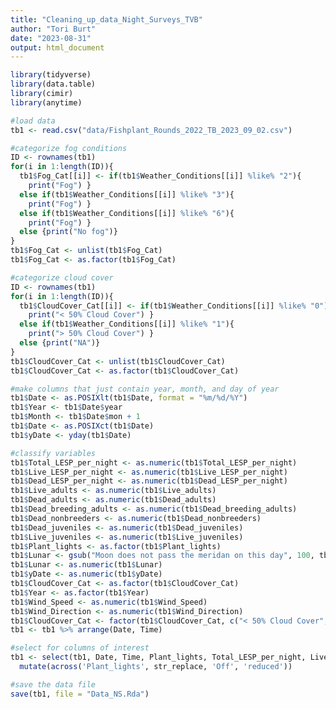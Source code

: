 ```yaml
---
title: "Cleaning_up_data_Night_Surveys_TVB"
author: "Tori Burt"
date: "2023-08-31"
output: html_document
---
```


```r

library(tidyverse)
library(data.table)
library(cimir)
library(anytime)

```

```r

#load data
tb1 <- read.csv("data/Fishplant_Rounds_2022_TB_2023_09_02.csv")

#categorize fog conditions
ID <- rownames(tb1)
for(i in 1:length(ID)){
  tb1$Fog_Cat[[i]] <- if(tb1$Weather_Conditions[[i]] %like% "2"){
    print("Fog") }
  else if(tb1$Weather_Conditions[[i]] %like% "3"){
    print("Fog") }
  else if(tb1$Weather_Conditions[[i]] %like% "6"){
    print("Fog") }
  else {print("No fog")}
}
tb1$Fog_Cat <- unlist(tb1$Fog_Cat)
tb1$Fog_Cat <- as.factor(tb1$Fog_Cat)

#categorize cloud cover
ID <- rownames(tb1)
for(i in 1:length(ID)){
  tb1$CloudCover_Cat[[i]] <- if(tb1$Weather_Conditions[[i]] %like% "0"){
    print("< 50% Cloud Cover") }
  else if(tb1$Weather_Conditions[[i]] %like% "1"){
    print("> 50% Cloud Cover") }
  else {print("NA")}
}
tb1$CloudCover_Cat <- unlist(tb1$CloudCover_Cat)
tb1$CloudCover_Cat <- as.factor(tb1$CloudCover_Cat)

#make columns that just contain year, month, and day of year
tb1$Date <- as.POSIXlt(tb1$Date, format = "%m/%d/%Y")
tb1$Year <- tb1$Date$year
tb1$Month <- tb1$Date$mon + 1
tb1$Date <- as.POSIXct(tb1$Date)
tb1$yDate <- yday(tb1$Date)

#classify variables
tb1$Total_LESP_per_night <- as.numeric(tb1$Total_LESP_per_night)
tb1$Live_LESP_per_night <- as.numeric(tb1$Live_LESP_per_night)
tb1$Dead_LESP_per_night <- as.numeric(tb1$Dead_LESP_per_night)
tb1$Live_adults <- as.numeric(tb1$Live_adults)
tb1$Dead_adults <- as.numeric(tb1$Dead_adults)
tb1$Dead_breeding_adults <- as.numeric(tb1$Dead_breeding_adults)
tb1$Dead_nonbreeders <- as.numeric(tb1$Dead_nonbreeders)
tb1$Dead_juveniles <- as.numeric(tb1$Dead_juveniles)
tb1$Live_juveniles <- as.numeric(tb1$Live_juveniles)
tb1$Plant_lights <- as.factor(tb1$Plant_lights)
tb1$Lunar <- gsub("Moon does not pass the meridan on this day", 100, tb1$Lunar)
tb1$Lunar <- as.numeric(tb1$Lunar)
tb1$yDate <- as.numeric(tb1$yDate)
tb1$CloudCover_Cat <- as.factor(tb1$CloudCover_Cat)
tb1$Year <- as.factor(tb1$Year)
tb1$Wind_Speed <- as.numeric(tb1$Wind_Speed)
tb1$Wind_Direction <- as.numeric(tb1$Wind_Direction)
tb1$CloudCover_Cat <- factor(tb1$CloudCover_Cat, c("< 50% Cloud Cover", "> 50% Cloud Cover"))
tb1 <- tb1 %>% arrange(Date, Time)

#select for columns of interest
tb1 <- select(tb1, Date, Time, Plant_lights, Total_LESP_per_night, Live_LESP_per_night, Dead_LESP_per_night, Dead_adults, Live_adults, Dead_breeding_adults, Dead_nonbreeders, Live_juveniles, Dead_juveniles, Fog_Cat, CloudCover_Cat, yDate, Month, Lunar, Year, Wind_Speed, Wind_Direction, Weather_Conditions) %>%
  mutate(across('Plant_lights', str_replace, 'Off', 'reduced'))

#save the data file
save(tb1, file = "Data_NS.Rda")

```
